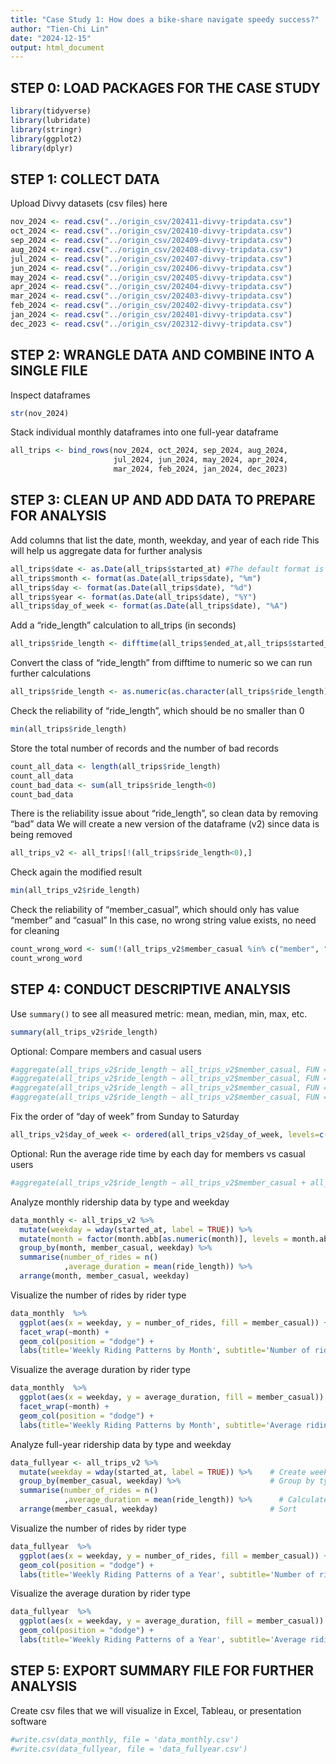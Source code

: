 ---
title: "Case Study 1: How does a bike-share navigate speedy success?"
author: "Tien-Chi Lin"
date: "2024-12-15"
output: html_document
---

## STEP 0: LOAD PACKAGES FOR THE CASE STUDY
```{r}
library(tidyverse)
library(lubridate)
library(stringr)
library(ggplot2)
library(dplyr)
```

## STEP 1: COLLECT DATA
Upload Divvy datasets (csv files) here
```{r cache = TRUE}
nov_2024 <- read.csv("../origin_csv/202411-divvy-tripdata.csv")
oct_2024 <- read.csv("../origin_csv/202410-divvy-tripdata.csv")
sep_2024 <- read.csv("../origin_csv/202409-divvy-tripdata.csv")
aug_2024 <- read.csv("../origin_csv/202408-divvy-tripdata.csv")
jul_2024 <- read.csv("../origin_csv/202407-divvy-tripdata.csv")
jun_2024 <- read.csv("../origin_csv/202406-divvy-tripdata.csv")
may_2024 <- read.csv("../origin_csv/202405-divvy-tripdata.csv")
apr_2024 <- read.csv("../origin_csv/202404-divvy-tripdata.csv")
mar_2024 <- read.csv("../origin_csv/202403-divvy-tripdata.csv")
feb_2024 <- read.csv("../origin_csv/202402-divvy-tripdata.csv")
jan_2024 <- read.csv("../origin_csv/202401-divvy-tripdata.csv")
dec_2023 <- read.csv("../origin_csv/202312-divvy-tripdata.csv")
```

## STEP 2: WRANGLE DATA AND COMBINE INTO A SINGLE FILE
Inspect dataframes
```{r}
str(nov_2024)
```


Stack individual monthly dataframes into one full-year dataframe
```{r}
all_trips <- bind_rows(nov_2024, oct_2024, sep_2024, aug_2024, 
                       jul_2024, jun_2024, may_2024, apr_2024,
                       mar_2024, feb_2024, jan_2024, dec_2023)
```


## STEP 3: CLEAN UP AND ADD DATA TO PREPARE FOR ANALYSIS
Add columns that list the date, month, weekday, and year of each ride
This will help us aggregate data for further analysis
```{r}
all_trips$date <- as.Date(all_trips$started_at) #The default format is yyyy-mm-dd
all_trips$month <- format(as.Date(all_trips$date), "%m")
all_trips$day <- format(as.Date(all_trips$date), "%d")
all_trips$year <- format(as.Date(all_trips$date), "%Y")
all_trips$day_of_week <- format(as.Date(all_trips$date), "%A")
```


Add a "ride_length" calculation to all_trips (in seconds)
```{r}
all_trips$ride_length <- difftime(all_trips$ended_at,all_trips$started_at)
```

Convert the class of "ride_length" from difftime to numeric so we can run further calculations
```{r}
all_trips$ride_length <- as.numeric(as.character(all_trips$ride_length))
```

Check the reliability of "ride_length", which should be no smaller than 0
```{r}
min(all_trips$ride_length)
```

Store the total number of records and the number of bad records
```{r}
count_all_data <- length(all_trips$ride_length)
count_all_data
count_bad_data <- sum(all_trips$ride_length<0)
count_bad_data
```

There is the reliability issue about "ride_length", so clean data by removing "bad" data
We will create a new version of the dataframe (v2) since data is being removed
```{r}
all_trips_v2 <- all_trips[!(all_trips$ride_length<0),]
```

Check again the modified result
```{r}
min(all_trips_v2$ride_length)
```

Check the reliability of "member_casual", which should only has value "member" and "casual"
In this case, no wrong string value exists, no need for cleaning
```{r}
count_wrong_word <- sum(!(all_trips_v2$member_casual %in% c("member", "casual")))
count_wrong_word
```

## STEP 4: CONDUCT DESCRIPTIVE ANALYSIS
Use `summary()` to see all measured metric: mean, median, min, max, etc.
```{r}
summary(all_trips_v2$ride_length)
```

Optional: Compare members and casual users
```{r}
#aggregate(all_trips_v2$ride_length ~ all_trips_v2$member_casual, FUN = mean)
#aggregate(all_trips_v2$ride_length ~ all_trips_v2$member_casual, FUN = median)
#aggregate(all_trips_v2$ride_length ~ all_trips_v2$member_casual, FUN = max)
#aggregate(all_trips_v2$ride_length ~ all_trips_v2$member_casual, FUN = min)
```


Fix the order of "day of week" from Sunday to Saturday 
```{r}
all_trips_v2$day_of_week <- ordered(all_trips_v2$day_of_week, levels=c("Sunday", "Monday", "Tuesday", "Wednesday", "Thursday", "Friday", "Saturday"))
```


Optional: Run the average ride time by each day for members vs casual users
```{r}
#aggregate(all_trips_v2$ride_length ~ all_trips_v2$member_casual + all_trips_v2$day_of_week, FUN = mean)
```

Analyze monthly ridership data by type and weekday
```{r}
data_monthly <- all_trips_v2 %>% 
  mutate(weekday = wday(started_at, label = TRUE)) %>%                           # Create weekday field using wday()
  mutate(month = factor(month.abb[as.numeric(month)], levels = month.abb)) %>%   # Transform the numeric value of month into month abbreviation
  group_by(month, member_casual, weekday) %>%                                    # Group by month, type and weekday
  summarise(number_of_rides = n()							                                   # Calculate the number of rides and average duration 
            ,average_duration = mean(ride_length)) %>% 		                       # Calculate the average duration
  arrange(month, member_casual, weekday) 								                         # Sort
```

Visualize the number of rides by rider type
```{r}
data_monthly  %>% 
  ggplot(aes(x = weekday, y = number_of_rides, fill = member_casual)) +
  facet_wrap(~month) +
  geom_col(position = "dodge") +
  labs(title='Weekly Riding Patterns by Month', subtitle='Number of rides', x=' ', y='')
```

Visualize the average duration by rider type
```{r}
data_monthly  %>% 
  ggplot(aes(x = weekday, y = average_duration, fill = member_casual)) +
  facet_wrap(~month) +
  geom_col(position = "dodge") +
  labs(title='Weekly Riding Patterns by Month', subtitle='Average riding duration (s)', x=' ', y='')
```

Analyze full-year ridership data by type and weekday
```{r}
data_fullyear <- all_trips_v2 %>% 
  mutate(weekday = wday(started_at, label = TRUE)) %>%    # Create weekday field 
  group_by(member_casual, weekday) %>%                    # Group by type and weekday
  summarise(number_of_rides = n()						            	# Calculate the number of rides and average duration 
            ,average_duration = mean(ride_length)) %>% 		# Calculate the average duration
  arrange(member_casual, weekday)                         # Sort
```

Visualize the number of rides by rider type
```{r}
data_fullyear  %>% 
  ggplot(aes(x = weekday, y = number_of_rides, fill = member_casual)) +
  geom_col(position = "dodge") +
  labs(title='Weekly Riding Patterns of a Year', subtitle='Number of rides', x=' ', y='')
```

Visualize the average duration by rider type
```{r}
data_fullyear  %>% 
  ggplot(aes(x = weekday, y = average_duration, fill = member_casual)) +
  geom_col(position = "dodge") +
  labs(title='Weekly Riding Patterns of a Year', subtitle='Average riding duration (s)', x=' ', y='')
```

## STEP 5: EXPORT SUMMARY FILE FOR FURTHER ANALYSIS
Create csv files that we will visualize in Excel, Tableau, or presentation software
```{r}
#write.csv(data_monthly, file = 'data_monthly.csv')
#write.csv(data_fullyear, file = 'data_fullyear.csv')
```


